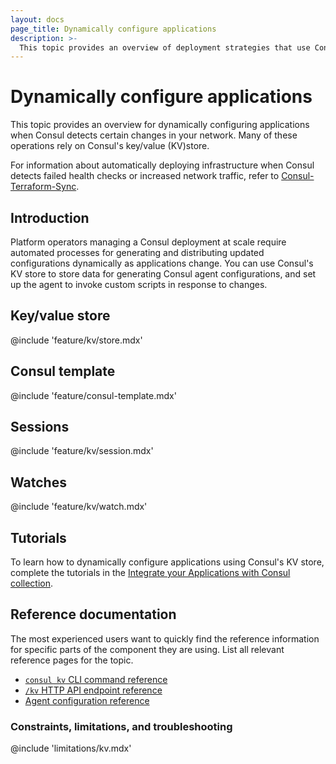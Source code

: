 ```yaml
---
layout: docs
page_title: Dynamically configure applications
description: >-
  This topic provides an overview of deployment strategies that use Consul's key/value (KV) store to dynamically update applications and Consul configurations in response to deployment changes.
---
```


# Dynamically configure applications

This topic provides an overview for dynamically configuring applications when Consul detects certain changes in your network. Many of these operations rely on Consul's key/value (KV)store.

For information about automatically deploying infrastructure when Consul detects failed health checks or increased network traffic, refer to [Consul-Terraform-Sync](/consul/docs/cts).

## Introduction

Platform operators managing a Consul deployment at scale require automated processes for generating and distributing updated configurations dynamically as applications change. You can use Consul's KV store to store data for generating Consul agent configurations, and set up the agent to invoke custom scripts in response to changes.

## Key/value store

@include 'feature/kv/store.mdx'

## Consul template

@include 'feature/consul-template.mdx'

## Sessions

@include 'feature/kv/session.mdx'

## Watches

@include 'feature/kv/watch.mdx'

## Tutorials

To learn how to dynamically configure applications using Consul's KV store, complete the tutorials in the [Integrate your Applications with Consul collection](/consul/tutorials/developer-configuration).

## Reference documentation

The most experienced users want to quickly find the reference information for specific parts of the component they are using. List all relevant reference pages for the topic.

- [`consul kv` CLI command reference](/consul/commands/kv)
- [`/kv` HTTP API endpoint reference](/consul/api-docs/kv)
- [Agent configuration reference](/consul/docs/reference/agent)

### Constraints, limitations, and troubleshooting

@include 'limitations/kv.mdx'